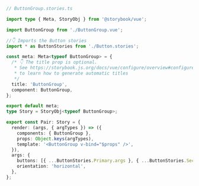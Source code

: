 ```ts
// ButtonGroup.stories.ts

import type { Meta, StoryObj } from '@storybook/vue';

import ButtonGroup from './ButtonGroup.vue';

//👇 Imports the Button stories
import * as ButtonStories from './Button.stories';

const meta: Meta<typeof ButtonGroup> = {
  /* 👇 The title prop is optional.
   * See https://storybook.js.org/docs/vue/configure/overview#configure-story-loading
   * to learn how to generate automatic titles
   */
  title: 'ButtonGroup',
  component: ButtonGroup,
};

export default meta;
type Story = StoryObj<typeof ButtonGroup>;

export const Pair: Story = {
  render: (args, { argTypes }) => ({
    components: { ButtonGroup },
    props: Object.keys(argTypes),
    template: '<ButtonGroup v-bind="$props" />',
  }),
  args: {
    buttons: [{ ...ButtonStories.Primary.args }, { ...ButtonStories.Secondary.args }],
    orientation: 'horizontal',
  },
};
```
